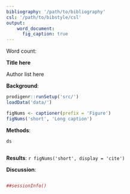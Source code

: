 ```yaml
---
bibliography: '/path/to/bibliography'
csl: '/path/to/bibstyle/csl'
output:
    word_document:
      fig_caption: true
---
```


Word count: 

**Title here**

Author list here

**Background**: 

```r
prodigenr::runSetup('src/')
loadData('data/')

figNums <- captioner(prefix = 'Figure')
figNums('short', 'Long caption')
```

**Methods**: 

```r
ds
```

```r

```


**Results**:
`r figNums('short', display = 'cite')`

**Discussion**:

```r

```

<!-- Session info -->
```r
##sessionInfo()
```

